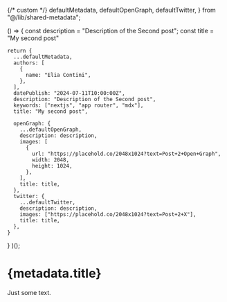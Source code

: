 {/* custom */}
defaultMetadata,
defaultOpenGraph,
defaultTwitter,
} from "@/lib/shared-metadata";

  () => {
    const description = "Description of the Second post";
    const title = "My second post"

    return {
      ...defaultMetadata,
      authors: [
        {
          name: "Elia Contini",
        },
      ],
      datePublish: "2024-07-11T10:00:00Z",
      description: "Description of the Second post",
      keywords: ["nextjs", "app router", "mdx"],
      title: "My second post",

      openGraph: {
        ...defaultOpenGraph,
        description: description,
        images: [
          {
            url: "https://placehold.co/2048x1024?text=Post+2+Open+Graph",
            width: 2048,
            height: 1024,
          },
        ],
        title: title,
      },
      twitter: {
        ...defaultTwitter,
        description: description,
        images: ["https://placehold.co/2048x1024?text=Post+2+X"],
        title: title,
      },
    }

}
)();

# {metadata.title}

<FormatDate date={metadata.datePublish} />

Just some text.
